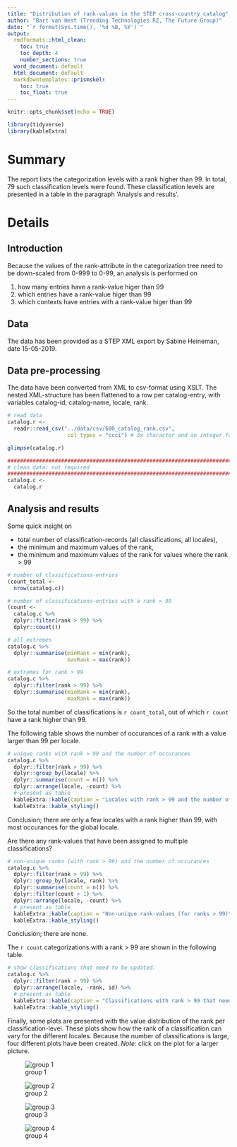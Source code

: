 ```yaml
---
title: "Distribution of rank-values in the STEP cross-country catalog"
author: "Bart van Hest (Trending Technologies RZ, The Future Group)"
date: "`r format(Sys.time(), '%d %B, %Y')`"
output:
  rmdformats::html_clean:
    toc: true
    toc_depth: 4
    number_sections: true
  word_document: default
  html_document: default
  markdowntemplates::prismskel:
    toc: true
    toc_float: true
---
```


```r
knitr::opts_chunk$set(echo = TRUE)

library(tidyverse)
library(kableExtra)
```

# Summary

The report lists the categorization levels with a rank higher than 99. In total, 79 such classification levels were found. These classification levels are presented in a table in the paragraph 'Analysis and results'.


# Details

## Introduction

Because the values of the rank-attribute in the categorization tree need to be down-scaled from 0-999 to 0-99, an analysis is performed on

1. how many entries have a rank-value higer than 99
1. which entries have a rank-value higer than 99
1. which contexts have entries with a rank-value higer than 99



## Data

The data has been provided as a STEP XML export by Sabine Heineman, date 15-05-2019.



## Data pre-processing

The data have been converted from XML to csv-format using XSLT. The nested XML-structure has been flattened to a row per catalog-entry, with variables catalog-id, catalog-name, locale, rank.


```r
# read data
catalog.r <-
  readr::read_csv("../data/csv/600_catalog_rank.csv",
                   col_types = "ccci") # 3x character and an integer for the rank

glimpse(catalog.r)
```

```r
###############################################################################
# clean data: not required
###############################################################################
catalog.c <-
  catalog.r
```


## Analysis and results

Some quick insight on 

  * total number of classification-records (all classifications, all locales),
  * the minimum and maximum values of the rank,
  * the minimum and maximum values of the rank for values where the rank > 99
  
```r
# number of classifications-entries
(count_total <-
  nrow(catalog.c))

# number of classifications-entries with a rank > 99
(count <-
  catalog.c %>%
  dplyr::filter(rank > 99) %>%
  dplyr::count())

# all extremes
catalog.c %>%
  dplyr::summarise(minRank = min(rank),
                   maxRank = max(rank))

# extremes for rank > 99
catalog.c %>%
  dplyr::filter(rank > 99) %>%
  dplyr::summarise(minRank = min(rank),
                   maxRank = max(rank))
```

So the total number of classifications is `r count_total`, out of which `r count` have a rank higher than 99.

The following table shows the number of occurances of a rank with a value larger than 99 per locale.

```r
# unique ranks with rank > 99 and the number of occurances
catalog.c %>%
  dplyr::filter(rank > 99) %>%
  dplyr::group_by(locale) %>%
  dplyr::summarise(count = n()) %>%
  dplyr::arrange(locale, -count) %>%
  # present as table
  kableExtra::kable(caption = "Locales with rank > 99 and the number of their occurances") %>%
  kableExtra::kable_styling()
```

Conclusion; there are only a few locales with a rank higher than 99, with most occurances for the global locale.

Are there any rank-values that have been assigned to multiple classifications?

```r
# non-unique ranks (with rank > 99) and the number of occurances
catalog.c %>%
  dplyr::filter(rank > 99) %>%
  dplyr::group_by(locale, rank) %>%
  dplyr::summarise(count = n()) %>%
  dplyr::filter(count > 1) %>%
  dplyr::arrange(locale, -count) %>%
  # present as table
  kableExtra::kable(caption = "Non-unique rank-values (for ranks > 99)") %>%
  kableExtra::kable_styling()
```

Conclusion; there are none.

The `r count` categorizations with a rank > 99 are shown in the following table.

```r
# show classifications that need to be updated.
catalog.c %>%
  dplyr::filter(rank > 99) %>%
  dplyr::arrange(locale, -rank, id) %>%
  # present as table
  kableExtra::kable(caption = "Classifications with rank > 99 that need to be updated") %>%
  kableExtra::kable_styling()
```

Finally, some plots are presented with the value distribution of the rank per classification-level. These plots show how the rank of a classification can vary for the different locales.
Because the number of classifications is large, four different plots have been created.
*Note*: click on the plot for a larger picture.

![group 1](../images/STEP_classifications/classifications_plot0.png)

![group 2](../images/STEP_classifications/classifications_plot1.png)

![group 3](../images/STEP_classifications/classifications_plot2.png)

![group 4](../images/STEP_classifications/classifications_plot3.png)
